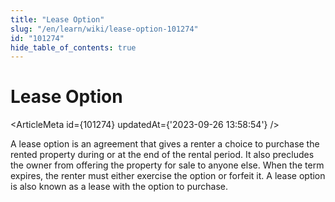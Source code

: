 ```yaml
---
title: "Lease Option"
slug: "/en/learn/wiki/lease-option-101274"
id: "101274"
hide_table_of_contents: true
---
```



# Lease Option

<ArticleMeta id={101274} updatedAt={'2023-09-26 13:58:54'} />
<div className='border-solid border-b border-t-0 my-4 border-[var(--ifm-color-gray-300)]' />

A lease option is an agreement that gives a renter a choice to purchase the rented property during or at the end of the rental period. It also precludes the owner from offering the property for sale to anyone else. When the term expires, the renter must either exercise the option or forfeit it. A lease option is also known as a lease with the option to purchase.
